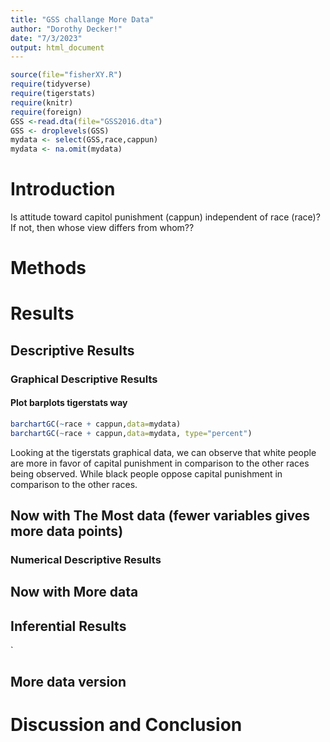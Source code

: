 ```yaml
---
title: "GSS challange More Data"
author: "Dorothy Decker!"
date: "7/3/2023"
output: html_document
---
```








```r
source(file="fisherXY.R")
require(tidyverse)
require(tigerstats)
require(knitr)
require(foreign)
GSS <-read.dta(file="GSS2016.dta")
GSS <- droplevels(GSS)
mydata <- select(GSS,race,cappun)
mydata <- na.omit(mydata)
```

# Introduction

<!--In this section you explain what you are trying to show.  Where did the data come from?  What is the research or other question you are trying to answer?.  If you skimp in this section expect to be marked down in your grade. Paint a picture of the project a couple of paragraphs is expected!-->

Is attitude toward capitol punishment (cappun) independent of race (race)?
If not, then whose view differs from whom??

# Methods

<!--Decide on your methods:  use "variable analysis" or other appropriate descriptors.  Make sure to choose at least one graphical method and at least one numerical method. Discuss what data manipulations may be needed for example subsetting or other binning procedures and what sort of graphical displays and inferential tools will be used!-->

# Results

<!--Divide this section into two sub-sections:  One for your descriptive  results and one for your inferential results.!-->

## Descriptive Results

### Graphical Descriptive Results

<!--Graphical results here.  Make sure to show your code.  Provide appropriate labels for axes, giving units if possible, and provide a good title for the graph, too.  Use the graphical results to describe the patterns if any that exist in the data as focused toward the research question. Bottom line is to explain the features of the graph that are relevant to conforming or departing to what is expected by your null hypothesis !-->

#### Plot barplots tigerstats way

```r
barchartGC(~race + cappun,data=mydata)
barchartGC(~race + cappun,data=mydata, type="percent")

```

Looking at the tigerstats graphical data, we can observe that white people are more in favor of capital punishment in comparison to the other races being observed. While black people oppose capital punishment in comparison to the other races.

## Now with The Most data (fewer variables gives more data points)



### Numerical Descriptive Results

<!--Numerical results go here. Use the numerical results to describe the patterns if any that exist in the data as focused toward the research question!-->




## Now with More data



## Inferential Results

<!--State hypothesis clearly.  Make sure your discussion of the inferential test covers all the aspects that the test output produces, such as test statistic, p-value etc.  Make a decision about the null hypothesis, explain the assumptions on which the selected test/procedure was based, and why the chosen procedure satisfys the assumptions and is appropriate to answer the research question!-->

`


## More data version


# Discussion and Conclusion

<!--Discussion and conclusion here.  If you found a relationship be sure to consider whether the relationship occurs because one of the variavbles causes the other, or whether they perhasps are related for some other reason.  Watch the chapter 6 videos from the GeorgeTown videos collection.!-->
